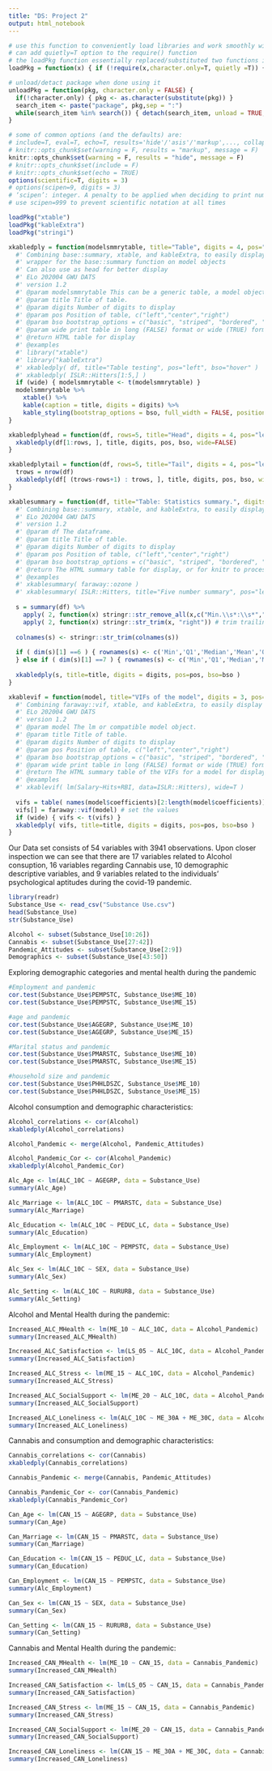 ```yaml
---
title: "DS: Project 2"
output: html_notebook
---
```


```r
# use this function to conveniently load libraries and work smoothly with knitting
# can add quietly=T option to the require() function
# the loadPkg function essentially replaced/substituted two functions install.packages() and library() in one step.
loadPkg = function(x) { if (!require(x,character.only=T, quietly =T)) { install.packages(x,dep=T,repos="http://cran.us.r-project.org"); if(!require(x,character.only=T)) stop("Package not found") } }

# unload/detact package when done using it
unloadPkg = function(pkg, character.only = FALSE) { 
  if(!character.only) { pkg <- as.character(substitute(pkg)) } 
  search_item <- paste("package", pkg,sep = ":") 
  while(search_item %in% search()) { detach(search_item, unload = TRUE, character.only = TRUE) } 
}
```

```r
# some of common options (and the defaults) are: 
# include=T, eval=T, echo=T, results='hide'/'asis'/'markup',..., collapse=F, warning=T, message=T, error=T, cache=T, fig.width=6, fig.height=4, fig.dim=c(6,4) #inches, fig.align='left'/'center','right', 
# knitr::opts_chunk$set(warning = F, results = "markup", message = F)
knitr::opts_chunk$set(warning = F, results = "hide", message = F)
# knitr::opts_chunk$set(include = F)
# knitr::opts_chunk$set(echo = TRUE)
options(scientific=T, digits = 3) 
# options(scipen=9, digits = 3) 
# ‘scipen’: integer. A penalty to be applied when deciding to print numeric values in fixed or exponential notation.  Positive values bias towards fixed and negative towards scientific notation: fixed notation will be preferred unless it is more than ‘scipen’ digits wider.
# use scipen=999 to prevent scientific notation at all times
```

```r
loadPkg("xtable")
loadPkg("kableExtra")
loadPkg("stringi")

xkabledply = function(modelsmmrytable, title="Table", digits = 4, pos="left", bso="striped", wide=FALSE) { 
  #' Combining base::summary, xtable, and kableExtra, to easily display model summary. 
  #' wrapper for the base::summary function on model objects
  #' Can also use as head for better display
  #' ELo 202004 GWU DATS
  #' version 1.2
  #' @param modelsmmrytable This can be a generic table, a model object such as lm(), or the summary of a model object summary(lm()) 
  #' @param title Title of table. 
  #' @param digits Number of digits to display
  #' @param pos Position of table, c("left","center","right") 
  #' @param bso bootstrap_options = c("basic", "striped", "bordered", "hover", "condensed", "responsive")
  #' @param wide print table in long (FALSE) format or wide (TRUE) format
  #' @return HTML table for display
  #' @examples
  #' library("xtable")
  #' library("kableExtra")
  #' xkabledply( df, title="Table testing", pos="left", bso="hover" )
  #' xkabledply( ISLR::Hitters[1:5,] )
  if (wide) { modelsmmrytable <- t(modelsmmrytable) }
  modelsmmrytable %>%
    xtable() %>% 
    kable(caption = title, digits = digits) %>%
    kable_styling(bootstrap_options = bso, full_width = FALSE, position = pos)
}

xkabledplyhead = function(df, rows=5, title="Head", digits = 4, pos="left", bso="striped") { 
  xkabledply(df[1:rows, ], title, digits, pos, bso, wide=FALSE)
}

xkabledplytail = function(df, rows=5, title="Tail", digits = 4, pos="left", bso="striped") { 
  trows = nrow(df)
  xkabledply(df[ (trows-rows+1) : trows, ], title, digits, pos, bso, wide=FALSE)
}

xkablesummary = function(df, title="Table: Statistics summary.", digits = 4, pos="left", bso="striped") { 
  #' Combining base::summary, xtable, and kableExtra, to easily display numeric variable summary of dataframes. 
  #' ELo 202004 GWU DATS
  #' version 1.2
  #' @param df The dataframe.
  #' @param title Title of table. 
  #' @param digits Number of digits to display
  #' @param pos Position of table, c("left","center","right") 
  #' @param bso bootstrap_options = c("basic", "striped", "bordered", "hover", "condensed", "responsive")
  #' @return The HTML summary table for display, or for knitr to process into other formats 
  #' @examples
  #' xkablesummary( faraway::ozone )
  #' xkablesummary( ISLR::Hitters, title="Five number summary", pos="left", bso="hover"  )
  
  s = summary(df) %>%
    apply( 2, function(x) stringr::str_remove_all(x,c("Min.\\s*:\\s*","1st Qu.\\s*:\\s*","Median\\s*:\\s*","Mean\\s*:\\s*","3rd Qu.\\s*:\\s*","Max.\\s*:\\s*")) ) %>% # replace all leading words
    apply( 2, function(x) stringr::str_trim(x, "right")) # trim trailing spaces left
  
  colnames(s) <- stringr::str_trim(colnames(s))
  
  if ( dim(s)[1] ==6 ) { rownames(s) <- c('Min','Q1','Median','Mean','Q3','Max') 
  } else if ( dim(s)[1] ==7 ) { rownames(s) <- c('Min','Q1','Median','Mean','Q3','Max','NA') }
  
  xkabledply(s, title=title, digits = digits, pos=pos, bso=bso )
}

xkablevif = function(model, title="VIFs of the model", digits = 3, pos="left", bso="striped", wide=TRUE) { 
  #' Combining faraway::vif, xtable, and kableExtra, to easily display numeric summary of VIFs for a model. 
  #' ELo 202004 GWU DATS
  #' version 1.2
  #' @param model The lm or compatible model object.
  #' @param title Title of table. 
  #' @param digits Number of digits to display
  #' @param pos Position of table, c("left","center","right") 
  #' @param bso bootstrap_options = c("basic", "striped", "bordered", "hover", "condensed", "responsive")
  #' @param wide print table in long (FALSE) format or wide (TRUE) format
  #' @return The HTML summary table of the VIFs for a model for display, or for knitr to process into other formats 
  #' @examples
  #' xkablevif( lm(Salary~Hits+RBI, data=ISLR::Hitters), wide=T )
  
  vifs = table( names(model$coefficients)[2:length(model$coefficients)] ) # remove intercept to set column names
  vifs[] = faraway::vif(model) # set the values
  if (wide) { vifs <- t(vifs) }
  xkabledply( vifs, title=title, digits = digits, pos=pos, bso=bso )
}
```



Our Data set consists of 54 variables with 3941 observations.
Upon closer inspection we can see that there are 17 variables related to Alcohol consuption, 16 variables regarding Cannabis use, 10 demographic descriptive variables, and 9 variables related to the individuals' psychological aptitudes during the covid-19 pandemic. 

```r
library(readr)
Substance_Use <- read_csv("Substance Use.csv")
head(Substance_Use)
str(Substance_Use)

Alcohol <- subset(Substance_Use[10:26])
Cannabis <- subset(Substance_Use[27:42])
Pandemic_Attitudes <- subset(Substance_Use[2:9])
Demographics <- subset(Substance_Use[43:50])
```


Exploring demographic categories and mental health during the pandemic

```r
#Employment and pandemic
cor.test(Substance_Use$PEMPSTC, Substance_Use$ME_10)
cor.test(Substance_Use$PEMPSTC, Substance_Use$ME_15)

#age and pandemic 
cor.test(Substance_Use$AGEGRP, Substance_Use$ME_10)
cor.test(Substance_Use$AGEGRP, Substance_Use$ME_15)

#Marital status and pandemic
cor.test(Substance_Use$PMARSTC, Substance_Use$ME_10)
cor.test(Substance_Use$PMARSTC, Substance_Use$ME_15)

#household size and pandemic
cor.test(Substance_Use$PHHLDSZC, Substance_Use$ME_10)
cor.test(Substance_Use$PHHLDSZC, Substance_Use$ME_15)
```

Alcohol consumption and demographic characteristics:

```r
Alcohol_correlations <- cor(Alcohol)
xkabledply(Alcohol_correlations)

Alcohol_Pandemic <- merge(Alcohol, Pandemic_Attitudes)

Alcohol_Pandemic_Cor <- cor(Alcohol_Pandemic)
xkabledply(Alcohol_Pandemic_Cor)

```

```r
Alc_Age <- lm(ALC_10C ~ AGEGRP, data = Substance_Use)
summary(Alc_Age)
```

```r
Alc_Marriage <- lm(ALC_10C ~ PMARSTC, data = Substance_Use)
summary(Alc_Marriage)
```

```r
Alc_Education <- lm(ALC_10C ~ PEDUC_LC, data = Substance_Use)
summary(Alc_Education)
```

```r
Alc_Employment <- lm(ALC_10C ~ PEMPSTC, data = Substance_Use)
summary(Alc_Employment)
```

```r
Alc_Sex <- lm(ALC_10C ~ SEX, data = Substance_Use)
summary(Alc_Sex)
```

```r
Alc_Setting <- lm(ALC_10C ~ RURURB, data = Substance_Use)
summary(Alc_Setting)
```

Alcohol and Mental Health during the pandemic:

```r
Increased_ALC_MHealth <- lm(ME_10 ~ ALC_10C, data = Alcohol_Pandemic)
summary(Increased_ALC_MHealth)
```

```r
Increased_ALC_Satisfaction <- lm(LS_05 ~ ALC_10C, data = Alcohol_Pandemic)
summary(Increased_ALC_Satisfaction)
```

```r
Increased_ALC_Stress <- lm(ME_15 ~ ALC_10C, data = Alcohol_Pandemic)
summary(Increased_ALC_Stress)
```

```r
Increased_ALC_SocialSupport <- lm(ME_20 ~ ALC_10C, data = Alcohol_Pandemic)
summary(Increased_ALC_SocialSupport)
```

```r
Increased_ALC_Loneliness <- lm(ALC_10C ~ ME_30A + ME_30C, data = Alcohol_Pandemic)
summary(Increased_ALC_Loneliness)
```


Cannabis and consumption and demographic characteristics:

```r
Cannabis_correlations <- cor(Cannabis)
xkabledply(Cannabis_correlations)

Cannabis_Pandemic <- merge(Cannabis, Pandemic_Attitudes)

Cannabis_Pandemic_Cor <- cor(Cannabis_Pandemic)
xkabledply(Cannabis_Pandemic_Cor)
```


```r
Can_Age <- lm(CAN_15 ~ AGEGRP, data = Substance_Use)
summary(Can_Age)
```

```r
Can_Marriage <- lm(CAN_15 ~ PMARSTC, data = Substance_Use)
summary(Can_Marriage)
```

```r
Can_Education <- lm(CAN_15 ~ PEDUC_LC, data = Substance_Use)
summary(Can_Education)
```

```r
Can_Employment <- lm(CAN_15 ~ PEMPSTC, data = Substance_Use)
summary(Alc_Employment)
```

```r
Can_Sex <- lm(CAN_15 ~ SEX, data = Substance_Use)
summary(Can_Sex)
```

```r
Can_Setting <- lm(CAN_15 ~ RURURB, data = Substance_Use)
summary(Can_Setting)
```

Cannabis and Mental Health during the pandemic:

```r
Increased_CAN_MHealth <- lm(ME_10 ~ CAN_15, data = Cannabis_Pandemic)
summary(Increased_CAN_MHealth)
```

```r
Increased_CAN_Satisfaction <- lm(LS_05 ~ CAN_15, data = Cannabis_Pandemic)
summary(Increased_CAN_Satisfaction)
```

```r
Increased_CAN_Stress <- lm(ME_15 ~ CAN_15, data = Cannabis_Pandemic)
summary(Increased_CAN_Stress)
```

```r
Increased_CAN_SocialSupport <- lm(ME_20 ~ CAN_15, data = Cannabis_Pandemic)
summary(Increased_CAN_SocialSupport)
```

```r
Increased_CAN_Loneliness <- lm(CAN_15 ~ ME_30A + ME_30C, data = Cannabis_Pandemic)
summary(Increased_CAN_Loneliness)
```

